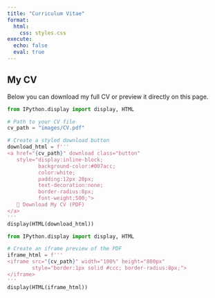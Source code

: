 ```yaml
---
title: "Curriculum Vitae"
format:
  html:
    css: styles.css
execute:
  echo: false      
  eval: true    
---
```


## My CV

Below you can download my full CV or preview it directly on this page.

```python
from IPython.display import display, HTML

# Path to your CV file
cv_path = "images/CV.pdf"

# Create a styled download button
download_html = f'''
<a href="{cv_path}" download class="button"
   style="display:inline-block;
          background-color:#007acc;
          color:white;
          padding:12px 20px;
          text-decoration:none;
          border-radius:8px;
          font-weight:500;">
   📄 Download My CV (PDF)
</a>
'''
display(HTML(download_html))
```
```python
from IPython.display import display, HTML

# Create an iframe preview of the PDF
iframe_html = f'''
<iframe src="{cv_path}" width="100%" height="800px"
        style="border:1px solid #ccc; border-radius:8px;">
</iframe>
'''
display(HTML(iframe_html))
```


